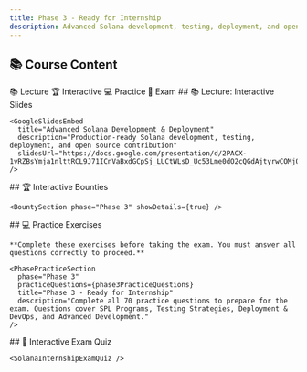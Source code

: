 ```yaml
---
title: Phase 3 - Ready for Internship
description: Advanced Solana development, testing, deployment, and open source contribution
---
```



## 📚 Course Content

<TabbedContent defaultTab="lecture">
  <TabList>
    <Tab value="lecture">📚 Lecture</Tab>
    <Tab value="interactive">🏆 Interactive</Tab>
    <Tab value="practice">💻 Practice</Tab>
    <Tab value="exam">📝 Exam</Tab>
  </TabList>

  <TabContent value="lecture">
    ## 📚 Lecture: Interactive Slides

    <GoogleSlidesEmbed
      title="Advanced Solana Development & Deployment"
      description="Production-ready Solana development, testing, deployment, and open source contribution"
      slidesUrl="https://docs.google.com/presentation/d/2PACX-1vRZBsYmja1nlttRCL9J71ICnVaBxdGCpSj_LUCtWLsD_Uc53Lme0dO2cQGdAjtyrwCOMj0vJIBgRaso"
    />
  </TabContent>

  <TabContent value="interactive">
    ## 🏆 Interactive Bounties

    <BountySection phase="Phase 3" showDetails={true} />
  </TabContent>

  <TabContent value="practice">
    ## 💻 Practice Exercises

    **Complete these exercises before taking the exam. You must answer all questions correctly to proceed.**

    <PhasePracticeSection
      phase="Phase 3"
      practiceQuestions={phase3PracticeQuestions}
      title="Phase 3 - Ready for Internship"
      description="Complete all 70 practice questions to prepare for the exam. Questions cover SPL Programs, Testing Strategies, Deployment & DevOps, and Advanced Development."
    />
  </TabContent>

  <TabContent value="exam">
    ## 📝 Interactive Exam Quiz

    <SolanaInternshipExamQuiz />

  </TabContent>
</TabbedContent>